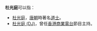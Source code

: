 '''杜光庭'''可以指：

*[[杜光庭|杜光庭]]，[[唐朝|唐朝]]時著名[[道士|道士]]。
*[[杜光庭_(DJ)|杜光庭 (DJ)]]，曾任[[香港商業電台|香港商業電台]]節目主持。

{{disambig|Cat=三字杜姓人名消歧义}}